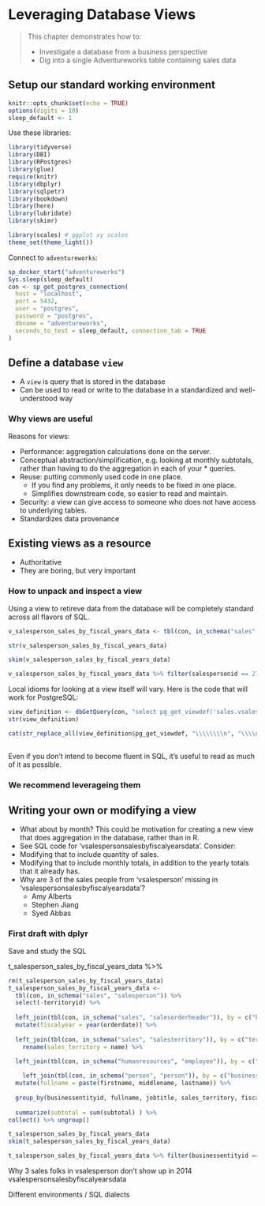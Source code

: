 # Leveraging Database Views {#chapter_leveraging-datbase-views}

> This chapter demonstrates how to:
>
>   * Investigate a database from a business perspective
>   * Dig into a single Adventureworks table containing sales data


## Setup our standard working environment

```r
knitr::opts_chunk$set(echo = TRUE)
options(digits = 10)
sleep_default <- 1
```

Use these libraries:
```r
library(tidyverse)
library(DBI)
library(RPostgres)
library(glue)
require(knitr)
library(dbplyr)
library(sqlpetr)
library(bookdown)
library(here)
library(lubridate)
library(skimr)

library(scales) # ggplot xy scales
theme_set(theme_light())
```

Connect to `adventureworks`:
```r
sp_docker_start("adventureworks")
Sys.sleep(sleep_default)
con <- sp_get_postgres_connection(
  host = "localhost",
  port = 5432,
  user = "postgres",
  password = "postgres",
  dbname = "adventureworks",
  seconds_to_test = sleep_default, connection_tab = TRUE
)
```


## Define a database `view`

  * A `view` is query that is stored in the database 
  * Can be used to read or write to the database in a standardized and well-understood way

### Why views are useful

Reasons for views:

  * Performance: aggregation calculations done on the server.
  * Conceptual abstraction/simplification, e.g. looking at monthly subtotals, rather than having to do the aggregation in each of your   * queries.
  * Reuse: putting commonly used code in one place.
    * If you find any problems, it only needs to be fixed in one place.
    * Simplifies downstream code, so easier to read and maintain.
  * Security: a view can give access to someone who does not have access to underlying tables.
  * Standardizes data provenance 

## Existing views as a resource

  * Authoritative
  * They are boring, but very important


### How to unpack and inspect a view

Using a view to retireve data from the database will be completely standard across all flavors of SQL.

```r
v_salesperson_sales_by_fiscal_years_data <- tbl(con, in_schema("sales","vsalespersonsalesbyfiscalyearsdata")) %>% collect()

str(v_salesperson_sales_by_fiscal_years_data)

skim(v_salesperson_sales_by_fiscal_years_data)

v_salesperson_sales_by_fiscal_years_data %>% filter(salespersonid == 275)
```
Local idioms for looking at a view itself will vary.  Here is the code that will work for PostgreSQL:

```r
view_definition <- dbGetQuery(con, "select pg_get_viewdef('sales.vsalespersonsalesbyfiscalyearsdata', true)")
str(view_definition)

cat(str_replace_all(view_definition$pg_get_viewdef, "\\\\\\\\n", "\\\\n")) 
  
```

Even if you don't intend to become fluent in SQL, it's useful to read as much of it as possible.  

### We recommend leverageing them

## Writing your own or modifying a view

  * What about by month? This could be motivation for creating a new view that does aggregation in the database, rather than in R.
  * See SQL code for 'vsalespersonsalesbyfiscalyearsdata'. Consider:
  * Modifying that to include quantity of sales.
  * Modifying that to include monthly totals, in addition to the yearly totals that it already has.
  * Why are 3 of the sales people from 'vsalesperson' missing in 'vsalespersonsalesbyfiscalyearsdata'?
     * Amy Alberts
     * Stephen Jiang
     * Syed Abbas

### First draft with dplyr

Save and study the SQL

t_salesperson_sales_by_fiscal_years_data %>% 

```r
rm(t_salesperson_sales_by_fiscal_years_data)
t_salesperson_sales_by_fiscal_years_data <- 
  tbl(con, in_schema("sales", "salesperson")) %>% 
  select(-territoryid) %>% 
  
  left_join(tbl(con, in_schema("sales", "salesorderheader")), by = c("businessentityid" = "salespersonid")) %>%
  mutate(fiscalyear = year(orderdate)) %>% 
  
  left_join(tbl(con, in_schema("sales", "salesterritory")), by = c("territoryid" = "territoryid")) %>%
    rename(sales_territory = name) %>% 
  
  left_join(tbl(con, in_schema("humanresources", "employee")), by = c("businessentityid" = "businessentityid")) %>%

    left_join(tbl(con, in_schema("person", "person")), by = c("businessentityid" = "businessentityid")) %>%
  mutate(fullname = paste(firstname, middlename, lastname)) %>% 
  
  group_by(businessentityid, fullname, jobtitle, sales_territory, fiscalyear) %>% 
  
  summarize(subtotal = sum(subtotal) ) %>% 
collect() %>% ungroup()

t_salesperson_sales_by_fiscal_years_data
skim(t_salesperson_sales_by_fiscal_years_data)

t_salesperson_sales_by_fiscal_years_data %>% filter(businessentityid == 275)
```

Why 3 sales folks in vsalesperson don’t show up in 2014 vsalespersonsalesbyfiscalyearsdata

Different environments / SQL dialects
